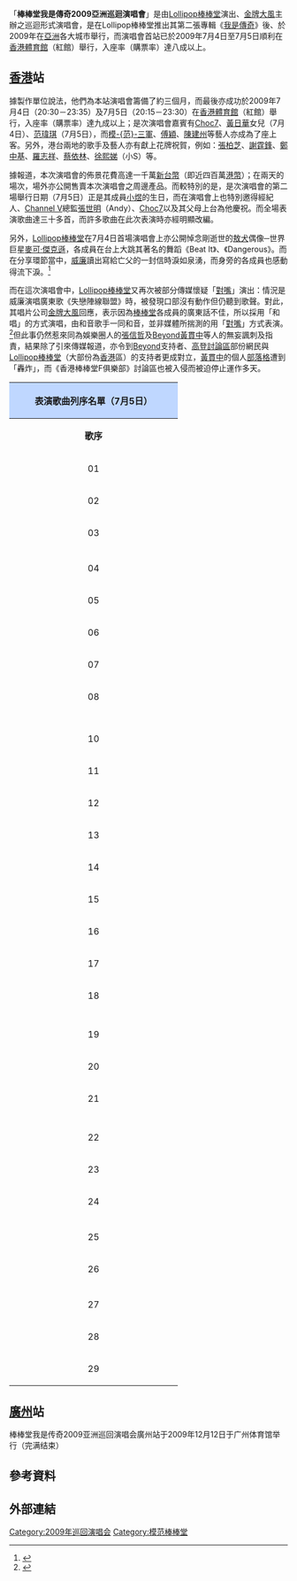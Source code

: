 {{missing information|第2站及其以后|time=2020-03-05T06:05:59+00:00}}
{{refimprove|time=2020-03-05T06:05:59+00:00}}
「'''棒棒堂我是傳奇2009亞洲巡迴演唱會'''」是由[[Lollipop棒棒堂|Lollipop棒棒堂]]演出、[[金牌大風|金牌大風]]主辦之巡迴形式演唱會，是在Lollipop棒棒堂推出其第二張專輯《[[我是傳奇_(專輯)|我是傳奇]]》後、於2009年在[[亞洲|亞洲]]各大城市舉行，而演唱會首站已於2009年7月4日至7月5日順利在[[香港體育館|香港體育館]]（紅館）舉行，入座率（購票率）達八成以上。

==[[香港|香港]]站==
{{Infobox concert tour
  | concert_tour_name = 棒棒堂[[我是傳奇_(專輯)|我是傳奇]]2009亞洲巡迴演唱會
  | image             = 
  | image_caption     = 
  | artist            = [[Lollipop棒棒堂|Lollipop棒棒堂]]
  | location          = [[香港體育館|香港紅磡體育館]]
  | type              = [[亞洲|亞洲]]區
  | album             = [[我是傳奇_(專輯)|我是傳奇]]
  | start_date        = 2009年7月4日  
  | end_date          = 2009年7月5日
  | number_of_legs    = 
  | number_of_shows   = 2
  | last_tour         = 前次：<br>棒棒堂[[哪裡怕|哪裡怕]][[台北小巨蛋|台北小巨蛋]]演唱會<br>（2008年）
  | this_tour         = 本次：<br>棒棒堂我是傳奇2009亞洲巡迴演唱會<br>[[香港|香港]]站（首站）
  | The_End         = 終結：<br>棒棒堂我是傳奇2009亞洲巡迴演唱會<br>[[廣州|廣州]]站（終站）
}}

據製作單位說法，他們為本站演唱會籌備了約三個月，而最後亦成功於2009年7月4日（20:30－23:35）及7月5日（20:15－23:30）在[[香港體育館|香港體育館]]（紅館）舉行，入座率（購票率）達九成以上；是次演唱會嘉賓有[[Choc7|Choc7]]、[[黃日華|黃日華]]女兒（7月4日）、[[范瑋琪|范瑋琪]]（7月5日），而[[模范三軍|模-{范}-三軍]]、[[傅穎|傅穎]]、[[陳建州|陳建州]]等藝人亦成為了座上客。另外，港台兩地的歌手及藝人亦有獻上花牌祝賀，例如：[[張柏芝|張柏芝]]、[[謝霆鋒|謝霆鋒]]、[[鄭中基|鄭中基]]、[[羅志祥|羅志祥]]、[[蔡依林|蔡依林]]、[[徐熙娣|徐熙娣]]（小S）等。

據報道，本次演唱會的佈景花費高達一千萬[[新台幣|新台幣]]（即近四百萬[[港幣|港幣]]）；在兩天的場次，場外亦公開售賣本次演唱會之周邊產品。而較特別的是，是次演唱會的第二場舉行日期（7月5日）正是其成員[[楊奇煜|小煜]]的生日，而在演唱會上也特別邀得經紀人、[[Channel_V|Channel V]]總監[[張世明|張世明]]（Andy）、[[Choc7|Choc7]]以及其父母上台為他慶祝。而全場表演歌曲達三十多首，而許多歌曲在此次表演時亦經明顯改編。

另外，[[Lollipop棒棒堂|Lollipop棒棒堂]]在7月4日首場演唱會上亦公開悼念剛逝世的[[莊濠全|敖犬]]偶像─世界巨星[[麥可·傑克遜|麥可·傑克遜]]，各成員在台上大跳其著名的舞蹈《Beat It》、《Dangerous》。而在分享環節當中，[[廖亦崟|威廉]]讀出寫給亡父的一封信時淚如泉湧，而身旁的各成員也感動得流下淚。<ref>{{cite news|title=《威廉壓軸念亡父淚灑紅館》|url=http://www.takungpao.com/news/09/07/06/UHK-1107998.htm|work=娛樂新聞報道|publisher=香港大公報|date=2009年7月6日|deadurl=yes|archiveurl=https://web.archive.org/web/20090707195336/http://www.takungpao.com/news/09/07/06/UHK-1107998.htm|archivedate=2009年7月7日}}</ref>

而在這次演唱會中，[[Lollipop棒棒堂|Lollipop棒棒堂]]又再次被部分傳媒懷疑「[[對嘴|對嘴]]」演出：情況是威廉演唱廣東歌《失戀陣線聯盟》時，被發現口部沒有動作但仍聽到歌聲。對此，其唱片公司[[金牌大風|金牌大風]]回應，表示因為[[棒棒堂|棒棒堂]]各成員的廣東話不佳，所以採用「和唱」的方式演唱，由和音歌手一同和音，並非媒體所揣測的用「[[對嘴|對嘴]]」方式表演。<ref >{{cite news
|title=《棒棒堂F紅磡爆對嘴 粵語不佳老師幫腔》
|url=http://www.libertytimes.com.tw/2009/new/jul/6/today-show10.htm
|work=娛樂新聞報道
|publisher=自由電子報
|date=2009年7月6日
|accessdate=2009年7月5日
|archive-date=2009年7月8日
|archive-url=https://web.archive.org/web/20090708081451/http://www.libertytimes.com.tw/2009/new/jul/6/today-show10.htm
|dead-url=no
}}</ref>但此事仍然惹來同為娛樂圈人的[[張信哲|張信哲]]及[[Beyond|Beyond]][[黃貫中|黃貫中]]等人的無妄諷刺及指責，結果除了引來傳媒報道，亦令到[[Beyond|Beyond]]支持者、[[高登討論區|高登討論區]]部份網民與[[Lollipop棒棒堂|Lollipop棒棒堂]]（大部份為[[香港|香港]]區）的支持者更成對立，[[黃貫中|黃貫中]]的個人[[部落格|部落格]]遭到「轟炸」，而《香港棒棒堂F俱樂部》討論區也被入侵而被迫停止運作多天。

{| class="wikitable" border="1" cellpadding="1"  style="font-size: 100%; text-align: center;"
!colspan=5 width=75% align=center style="background:#BFD7FF"|'''表演歌曲列序名單（7月5日）'''
|-
!colspan=1 width=10%| '''歌序'''
!colspan=1 width=25%| '''歌曲'''
!colspan=1 width=40%| '''備註欄'''
|- 
! 01 || 我是傳奇 || 演唱會第一首歌曲、<br>[[棒棒堂|棒棒堂]]由中央升降台升至舞台展開表演
|- 
! 02 || 變身三分鐘 ||  
|- 
! 03 || 哪裡怕 ||  
|- 
!     ||  || 成員[[莊濠全|敖犬]]solo舞蹈表演 
|- 
! 04 || [[Lollipop棒棒堂|Lollipop棒棒堂]][[廣東話|廣東話]]歌組曲表演 || 01－[[廖俊杰|小傑]]表演[[捷舞|捷舞]]，演唱[[張國榮|張國榮]]的拒絕再玩；<br>02－[[廖亦崟|威廉]]表演[[恰恰|恰恰]]，演唱[[草蜢|草蜢]]的失戀陣線聯盟；<br>03－[[楊奇煜|小煜]]表演[[探戈|探戈]]，演唱[[郭富城|郭富城]]的一變傾城；<br>04－[[劉俊緯|阿緯]]表演[[拉丁|拉丁]]，演唱[[劉德華|劉德華]]的獨自去偷歡；<br>05－[[莊濠全|敖犬]]表演[[鬥牛舞|鬥牛舞]]，演唱[[譚詠麟|譚詠麟]]的暴風女神；<br>06－[[邱勝翊|王子]]表演[[圓舞曲|圓舞曲]]，演唱[[張學友|張學友]]的不老的傳說。
|- 
! 05 || 幸福就好 ||  
|- 
! 06 || 愛情學測 ||  
|- 
! 07 || 苦茶 || 
|- 
! 08 || 愛情瑪奇朵 || 
|- 
!     ||  || 成員[[劉俊緯|阿緯]]solo舞蹈表演<br>－以類似拳擊賽般表演，由[[翁瑞迪|阿本]]任「拳擊賽主持」
|- 
!     ||  || [[Choc7|Choc7]][[太鼓|太鼓]]表演
|- 
!     ||  || 成員[[廖俊杰|小傑]]solo表演衝破封鎖線+詠春拳
|- 
! 10 || 男兒當自強（國語） || －非[[Lollipop棒棒堂|Lollipop棒棒堂]]歌曲<br>－四成員站在掛布上演唱
|- 
! 11 || 藏經閣 || 成員[[邱勝翊|王子]]与弟弟[[Choc7|Choc7]][[毛弟|毛弟]]对打
|- 
! 12 || 只要你還記得 || 六成員合唱版本
|- 
! 13 ||  || 成員[[邱勝翊|王子]]鋼琴solo說說+對不起
|- 
! 14 || 一個像夏天一個像秋天 || [[范瑋琪|范瑋琪]]表演
|- 
! 15 || Make Me A Fool || [[楊奇煜|小煜]]樂團表演開始
|- 
! 16 || 交換日記 || [[楊奇煜|小煜]]樂團表演
|- 
! 17 || Song2 || －非[[Lollipop棒棒堂|Lollipop棒棒堂]]歌曲<br>－[[楊奇煜|小煜]]樂團表演<br>－[[楊奇煜|小煜]]把衣服掀起露出兩點
|- 
! 18 || LOGA LOGA || [[廖亦崟|威廉]]獨唱歌曲<br>－舞蹈上加入了[[啦啦隊|啦啦隊]]特色
|- 
!     || 等什麼 || [[Choc7|Choc7]]表演
|- 
!     || 太青春 || －[[Choc7|Choc7]]表演<br>－尾段[[Choc7|Choc7]]成員親自合奏樂器及演唱
|- 
! 19 || 夏日初體驗 || 
|- 
! 20 || 夏日戀愛 || 
|- 
! 21 || 綜藝咖 || 
|- 
!     || 分享時間 || 主題：向在場觀眾表達對支持者的感謝說話
|- 
!     || 分享時間 || 主題；慶祝[[楊奇煜|小煜]]生日<br>[[Lollipop棒棒堂|Lollipop棒棒堂]]、[[張世明|張世明]]及[[Choc7|Choc7]]推上生日蛋糕及禮物
|- 
! 22 || 那一天 || 
|- 
! 23 || 我們之間 || 
|- 
! 24 || 秘密基地 || 
|- 
!     ||  || [[Choc7|Choc7]]舞蹈表演
|- 
! 25 || YES || [[Lollipop棒棒堂|Lollipop棒棒堂]]及[[Choc7|Choc7]]一起表演
|- 
! 26 || 黑糖秀 || [[Lollipop棒棒堂|Lollipop棒棒堂]]及[[Choc7|Choc7]]一起表演
|- 
!     || 感謝時間 || 向各贊助商及協力單位表示感謝
|- 
! 27 || 七彩棒棒堂 || [[Lollipop棒棒堂|Lollipop棒棒堂]]及[[Choc7|Choc7]]一起表演
|- 
! 28 || 安歌時間<br>跟著我的TEMPO || [[Lollipop棒棒堂|Lollipop棒棒堂]]及[[Choc7|Choc7]]一起表演
|- 
! 29 || 安歌時間<br>夢想巴士 || －[[Lollipop棒棒堂|Lollipop棒棒堂]]及[[Choc7|Choc7]]一起表演<br>－此歌曲後表演完結後演唱會亦告終
|}

==[[廣州|廣州]]站==
棒棒堂我是传奇2009亚洲巡回演唱会廣州站于2009年12月12日于广州体育馆举行（完满结束）


==參考資料==
<div class="references-small">
<references />
</div>

==外部連結==
{{Lollipop棒棒堂}}

[[Category:2009年巡回演唱会|Category:2009年巡回演唱会]]
[[Category:模范棒棒堂|Category:模范棒棒堂]]